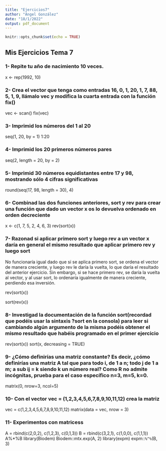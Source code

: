 ```yaml
---
title: "Ejercicios7"
author: "Ángel González"
date: "18/1/2022"
output: pdf_document
---
```


```r
knitr::opts_chunk$set(echo = TRUE)
```


## Mis Ejercicios Tema 7

### 1- Repite tu año de nacimiento 10 veces.

x <- rep(1992, 10)

### 2- Crea el vector que tenga como entradas 16, 0, 1, 20, 1, 7, 88, 5, 1, 9, llámalo vec y modifica la cuarta entrada con la función fix()

vec <- scan()
fix(vec)

### 3- Imprimid los números del 1 al 20

seq(1, 20, by = 1)
1:20

### 4- Imprimid los 20 primeros números pares

seq(2, length = 20, by = 2)

### 5- Imprimid 30 números equidistantes entre 17 y 98, mostrando sólo 4 cifras significativas

round(seq(17, 98, length = 30), 4)

### 6- Combinad las dos funciones anteriores, sort y rev para crear una función que dado un vector x os lo devuelva ordenado en orden decreciente

x <- c(1, 7, 5, 2, 4, 6, 3)
rev(sort(x))

### 7- Razonad si aplicar primero sort y luego rev a un vector x daría en general el mismo resultado que aplicar primero rev y luego sort

No funcionaría igual dado que si se aplica primero sort, se ordena el vector de manera creciente, y luego rev le daría la vuelta, lo que daría el resultado del anterior ejercicio. Sin embargo, si se hace primero rev, se daría la vuelta al vector, y al usar sort, lo ordenaría igualmente de manera creciente, perdiendo esa inversión.

rev(sort(x))

sort(rev(x))

### 8- Investigad la documentación de la función sort(recordad que podéis usar la sintaxis ?sort en la consola) para leer si cambiando algún argumento de la misma podéis obtener el mismo resultado que habéis programado en el primer ejercicio

rev(sort(x))
sort(x, decreasing = TRUE)

### 9- ¿Cómo definirías una matriz constante? Es decir, ¿cómo definirías una matriz A tal que para todo i, de 1 a n; todo j de 1 a m; a sub ij = k siendo k un número real? Como R no admite incógnitas, prueba para el caso específico n=3, m=5, k=0.

matrix(0, nrow=3, ncol=5)

### 10- Con el vector vec = (1,2,3,4,5,6,7,8,9,10,11,12) crea la matriz

vec = c(1,2,3,4,5,6,7,8,9,10,11,12)
matrix(data = vec, nrow = 3)

### 11- Experimentos con matricess

A = rbind(c(2,0,2), c(1,2,3), c(0,1,3))
B = rbind(c(3,2,1), c(1,0,0), c(1,1,1))
A%*%B
library(Biodem)
Biodem::mtx.exp(A, 2)
library(expm)
expm::`%^%`(B, 3)
